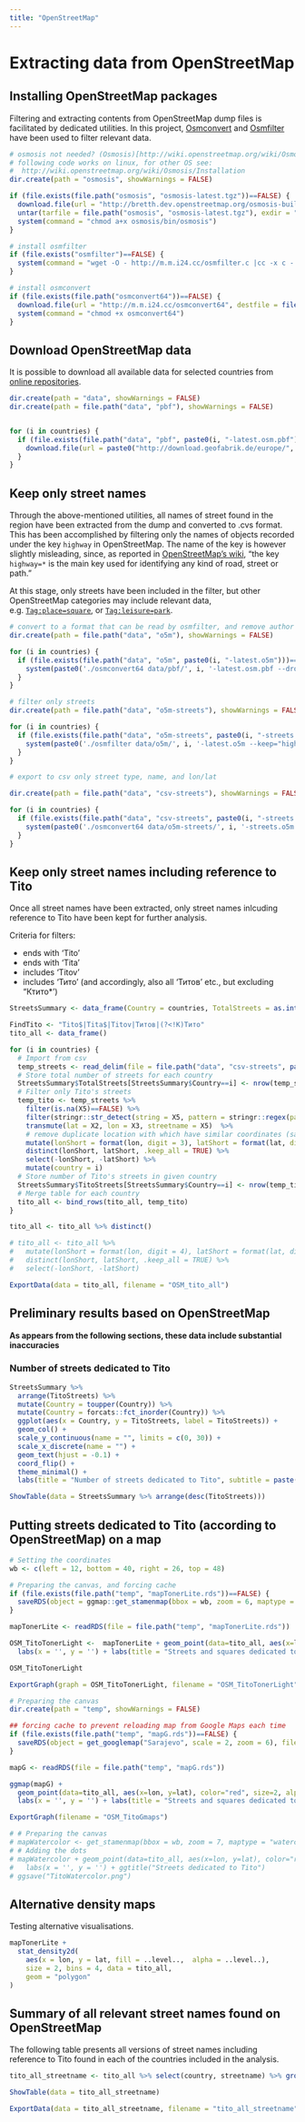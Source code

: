 ```yaml
---
title: "OpenStreetMap"
---
```


# Extracting data from OpenStreetMap

## Installing OpenStreetMap packages

Filtering and extracting contents from OpenStreetMap dump files is facilitated by dedicated utilities. In this project, [Osmconvert](http://wiki.openstreetmap.org/wiki/Osmconvert) and [Osmfilter](http://wiki.openstreetmap.org/wiki/Osmfilter) have been used to filter relevant data.

```r
# osmosis not needed? (Osmosis)[http://wiki.openstreetmap.org/wiki/Osmosis/Installation] 
# following code works on linux, for other OS see:
#  http://wiki.openstreetmap.org/wiki/Osmosis/Installation
dir.create(path = "osmosis", showWarnings = FALSE)

if (file.exists(file.path("osmosis", "osmosis-latest.tgz"))==FALSE) {
  download.file(url = "http://bretth.dev.openstreetmap.org/osmosis-build/osmosis-latest.tgz", destfile = file.path("osmosis", "osmosis-latest.tgz"))
  untar(tarfile = file.path("osmosis", "osmosis-latest.tgz"), exdir = "osmosis")
  system(command = "chmod a+x osmosis/bin/osmosis")
}
```

```r
# install osmfilter
if (file.exists("osmfilter")==FALSE) {
  system(command = "wget -O - http://m.m.i24.cc/osmfilter.c |cc -x c - -O3 -o osmfilter")
}

# install osmconvert
if (file.exists(file.path("osmconvert64"))==FALSE) {
  download.file(url = "http://m.m.i24.cc/osmconvert64", destfile = file.path("osmconvert64"))
  system(command = "chmod +x osmconvert64")
}


```

## Download OpenStreetMap data

It is possible to download all available data for selected countries from [online repositories](http://download.geofabrik.de/europe.html).

```r
dir.create(path = "data", showWarnings = FALSE)
dir.create(path = file.path("data", "pbf"), showWarnings = FALSE)


for (i in countries) {
  if (file.exists(file.path("data", "pbf", paste0(i, "-latest.osm.pbf")))==FALSE) {
    download.file(url = paste0("http://download.geofabrik.de/europe/", i, "-latest.osm.pbf"), destfile = file.path("data", "pbf", paste0(i, "-latest.osm.pbf")))
  }
}

```

## Keep only street names

Through the above-mentioned utilities, all names of street found in the region have been extracted from the dump and converted to .cvs format. This has been accomplished by filtering only the names of objects recorded under the key `highway` in OpenStreetMap. The name of the key is however slightly misleading, since, as reported in [OpenStreetMap's wiki](http://wiki.openstreetmap.org/wiki/Key:highway), "the key `highway=*` is the main key used for identifying any kind of road, street or path."

At this stage, only streets have been included in the filter, but other OpenStreetMap categories may include relevant data, e.g. [`Tag:place=square`](http://wiki.openstreetmap.org/wiki/Tag:place%3Dsquare), or [`Tag:leisure=park`](http://wiki.openstreetmap.org/wiki/Tag:leisure%3Dpark). 
```r
# convert to a format that can be read by osmfilter, and remove author data to reduce file size
dir.create(path = file.path("data", "o5m"), showWarnings = FALSE)

for (i in countries) {
  if (file.exists(file.path("data", "o5m", paste0(i, "-latest.o5m")))==FALSE) {
    system(paste0('./osmconvert64 data/pbf/', i, '-latest.osm.pbf --drop-version --out-o5m -o=data/o5m/', i, '-latest.o5m'))
  }
}

# filter only streets
dir.create(path = file.path("data", "o5m-streets"), showWarnings = FALSE)

for (i in countries) {
  if (file.exists(file.path("data", "o5m-streets", paste0(i, "-streets.o5m")))==FALSE) {
    system(paste0('./osmfilter data/o5m/', i, '-latest.o5m --keep="highway=*" --drop-version > ', 'data/o5m-streets/', i, '-streets.o5m'))
  }
}

# export to csv only street type, name, and lon/lat

dir.create(path = file.path("data", "csv-streets"), showWarnings = FALSE)

for (i in countries) {
  if (file.exists(file.path("data", "csv-streets", paste0(i, "-streets.csv")))==FALSE) {
    system(paste0('./osmconvert64 data/o5m-streets/', i, '-streets.o5m --all-to-nodes --csv="@id @lat @lon highway name" > data/csv-streets/', i, '-streets.csv', " --csv-separator='; '"))
  }
}

```

## Keep only street names including reference to Tito

Once all street names have been extracted, only street names inlcuding reference to Tito have been kept for further analysis.

Criteria for filters:

- ends with 'Tito'
- ends with 'Tita'
- includes 'Titov'
- includes 'Тито' (and accordingly, also all 'Титов' etc., but excluding "Ктито*')

```r

StreetsSummary <- data_frame(Country = countries, TotalStreets = as.integer(NA), TitoStreets = as.integer(NA))

FindTito <- "Tito$|Tita$|Titov|Титов|(?<!К)Тито"
tito_all <- data_frame()

for (i in countries) {
  # Import from csv
  temp_streets <- read_delim(file = file.path("data", "csv-streets", paste0(i, "-streets.csv")), delim = "; ", col_names = FALSE, locale = locale(decimal_mark = "."), trim_ws = TRUE)
  # Store total number of streets for each country
  StreetsSummary$TotalStreets[StreetsSummary$Country==i] <- nrow(temp_streets)
  # Filter only Tito's streets
  temp_tito <- temp_streets %>% 
    filter(is.na(X5)==FALSE) %>% 
    filter(stringr::str_detect(string = X5, pattern = stringr::regex(pattern = FindTito, ignore_case = TRUE))) %>%
    transmute(lat = X2, lon = X3, streetname = X5)  %>%
    # remove duplicate location with which have similar coordinates (same first decimal)
    mutate(lonShort = format(lon, digit = 3), latShort = format(lat, digit = 3)) %>%
    distinct(lonShort, latShort, .keep_all = TRUE) %>% 
    select(-lonShort, -latShort) %>% 
    mutate(country = i)
  # Store number of Tito's streets in given country
  StreetsSummary$TitoStreets[StreetsSummary$Country==i] <- nrow(temp_tito)
  # Merge table for each country
  tito_all <- bind_rows(tito_all, temp_tito)
}

tito_all <- tito_all %>% distinct()

# tito_all <- tito_all %>% 
#   mutate(lonShort = format(lon, digit = 4), latShort = format(lat, digit = 4)) %>%
#   distinct(lonShort, latShort, .keep_all = TRUE) %>% 
#   select(-lonShort, -latShort)

ExportData(data = tito_all, filename = "OSM_tito_all")
```

## Preliminary results based on OpenStreetMap

**As appears from the following sections, these data include substantial inaccuracies**

### Number of streets dedicated to Tito

```r
StreetsSummary %>%
  arrange(TitoStreets) %>% 
  mutate(Country = toupper(Country)) %>% 
  mutate(Country = forcats::fct_inorder(Country)) %>% 
  ggplot(aes(x = Country, y = TitoStreets, label = TitoStreets)) +
  geom_col() +
  scale_y_continuous(name = "", limits = c(0, 30)) +
  scale_x_discrete(name = "") +
  geom_text(hjust = -0.1) +
  coord_flip() +
  theme_minimal() +
  labs(title = "Number of streets dedicated to Tito", subtitle = paste("(based on OpenStreetMaps data as of", Sys.Date(), ")"))

```

```r
ShowTable(data = StreetsSummary %>% arrange(desc(TitoStreets)))
```

## Putting streets dedicated to Tito (according to OpenStreetMap) on a map

```r
# Setting the coordinates
wb <- c(left = 12, bottom = 40, right = 26, top = 48)

# Preparing the canvas, and forcing cache
if (file.exists(file.path("temp", "mapTonerLite.rds"))==FALSE) {
  saveRDS(object = ggmap::get_stamenmap(bbox = wb, zoom = 6, maptype = "toner-lite") %>% ggmap(), file = file.path("temp", "mapTonerLite.rds"))
}

mapTonerLite <- readRDS(file = file.path("temp", "mapTonerLite.rds"))

OSM_TitoTonerLight <-  mapTonerLite + geom_point(data=tito_all, aes(x=lon, y=lat), color="red", size=2, alpha=0.5) +
  labs(x = '', y = '') + labs(title = "Streets and squares dedicated to Tito", subtitle = paste("(based on OpenStreetMaps data as of", Sys.Date(), ")"))

OSM_TitoTonerLight

ExportGraph(graph = OSM_TitoTonerLight, filename = "OSM_TitoTonerLight")  
```


```r
# Preparing the canvas  
dir.create(path = "temp", showWarnings = FALSE)

## forcing cache to prevent reloading map from Google Maps each time
if (file.exists(file.path("temp", "mapG.rds"))==FALSE) {
  saveRDS(object = get_googlemap("Sarajevo", scale = 2, zoom = 6), file = file.path("temp", "mapG.rds"))
}

mapG <- readRDS(file = file.path("temp", "mapG.rds"))

ggmap(mapG) + 
  geom_point(data=tito_all, aes(x=lon, y=lat), color="red", size=2, alpha=0.5) +
  labs(x = '', y = '') + labs(title = "Streets and squares dedicated to Tito", subtitle = paste("(based on OpenStreetMaps data as of", Sys.Date(), ")"))

ExportGraph(filename = "OSM_TitoGmaps")  

# # Preparing the canvas
# mapWatercolor <- get_stamenmap(bbox = wb, zoom = 7, maptype = "watercolor") %>% ggmap()
# # Adding the dots
# mapWatercolor + geom_point(data=tito_all, aes(x=lon, y=lat), color="red", size=2, alpha=0.5) +
#   labs(x = '', y = '') + ggtitle("Streets dedicated to Tito")
# ggsave("TitoWatercolor.png")

```


## Alternative density maps

Testing alternative visualisations.

```r
mapTonerLite + 
  stat_density2d(
    aes(x = lon, y = lat, fill = ..level..,  alpha = ..level..),
    size = 2, bins = 4, data = tito_all,
    geom = "polygon"
)
```


## Summary of all relevant street names found on OpenStreetMap

The following table presents all versions of street names including reference to Tito found in each of the countries included in the analysis.

```r
tito_all_streetname <- tito_all %>% select(country, streetname) %>% group_by(country, streetname) %>% count() %>% arrange(country, desc(n), streetname)

ShowTable(data = tito_all_streetname)

ExportData(data = tito_all_streetname, filename = "tito_all_streetname")

```
